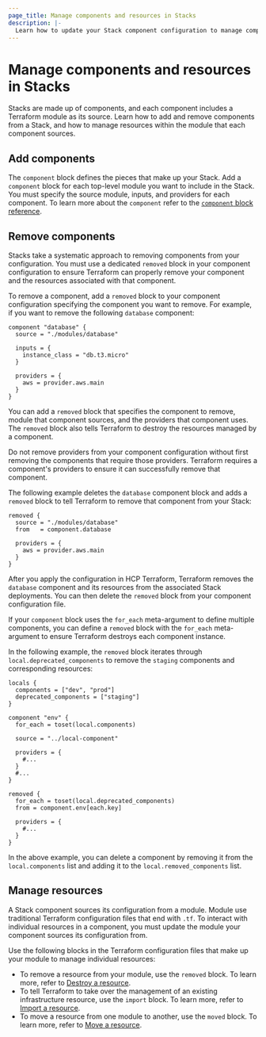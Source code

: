 ```yaml
---
page_title: Manage components and resources in Stacks
description: |-
  Learn how to update your Stack component configuration to manage components. Also, learn how to manage resources within the Terraform modules that each component sources.
---
```


# Manage components and resources in Stacks

Stacks are made up of components, and each component includes a Terraform module as its source. Learn how to add and remove components from a Stack, and how to manage resources within the module that each component sources.

## Add components

The `component` block defines the pieces that make up your Stack. Add a `component` block for each top-level module you want to include in the Stack. You must specify the source module, inputs, and providers for each component. To learn more about the `component` refer to the [`component` block reference](/terraform/language/block/stack/tfcomponent/component).

## Remove components

Stacks take a systematic approach to removing components from your configuration. You must use a dedicated `removed` block in your component configuration to ensure Terraform can properly remove your component and the resources associated with that component.

To remove a component, add a `removed` block to your component configuration specifying the component you want to remove. For example, if you want to remove the following `database` component:

<CodeBlockConfig filename="component.tfcomponent.hcl">

```hcl
component "database" {
  source = "./modules/database"

  inputs = {
    instance_class = "db.t3.micro"
  }

  providers = {
    aws = provider.aws.main
  }
}
```
</CodeBlockConfig>

You can add a `removed` block that specifies the component to remove, module that component sources, and the providers that component uses. The `removed` block also tells Terraform to destroy the resources managed by a component.

<TIP>

Do not remove providers from your component configuration without first removing the components that require those providers. Terraform requires a component's providers to ensure it can successfully remove that component.

</TIP>

The following example deletes the `database` component block and adds a `removed` block to tell Terraform to remove that component from your Stack:

```hcl
removed {
  source = "./modules/database"
  from   = component.database

  providers = {
    aws = provider.aws.main
  }
}
```

After you apply the configuration in HCP Terraform, Terraform removes the `database` component and its resources from the associated Stack deployments. You can then delete the `removed` block from your component configuration file.

If your `component` block uses the `for_each` meta-argument to define multiple components, you can define a `removed` block with the `for_each` meta-argument to ensure Terraform destroys each component instance.

In the following example, the `removed` block iterates through `local.deprecated_components` to remove the `staging` components and corresponding resources:

```hcl
locals {
  components = ["dev", "prod"]
  deprecated_components = ["staging"]
}

component "env" {
  for_each = toset(local.components)

  source = "../local-component"

  providers = {
    #...
  }
  #...
}

removed {
  for_each = toset(local.deprecated_components)
  from = component.env[each.key]

  providers = {
    #...
  }
}
```

In the above example, you can delete a component by removing it from the `local.components` list and adding it to the `local.removed_components` list.

## Manage resources

A Stack component sources its configuration from a module. Module use traditional Terraform configuration files that end with `.tf`. To interact with individual resources in a component, you must update the module your component sources its configuration from.

Use the following blocks in the Terraform configuration files that make up your module to manage individual resources:

- To remove a resource from your module, use the `removed` block. To learn more, refer to [Destroy a resource](/terraform/language/resources/destroy).
- To tell Terraform to take over the management of an existing infrastructure resource, use the `import` block. To learn more, refer to [Import a resource](/terraform/language/import).
- To move a resource from one module to another, use the `moved` block. To learn more, refer to [Move a resource](/terraform/language/modules/develop/refactoring#move-a-resource-or-module).
